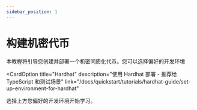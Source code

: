```yaml
---
sidebar_position: 1
---
```

# 构建机密代币
本教程将引导您创建并部署一个机密同质化代币。您可以选择偏好的开发环境


<div style={{ display: 'flex', flexWrap: 'wrap' }}>
  <CardOption
    title="Foundry"
    description="使用 Foundry 部署 - 推荐给 Solidity 开发者"
    link="/docs/quickstart/tutorials/Foundry-guide/setup"
  >
  </CardOption>

  <CardOption
    title="Hardhat"
    description="使用 Hardhat 部署 - 推荐给 TypeScript 和测试场景"
    link="/docs/quickstart/tutorials/hardhat-guide/set-up-environment-for-hardhat"
  >
  </CardOption>
</div>


选择上方您偏好的开发环境开始学习。